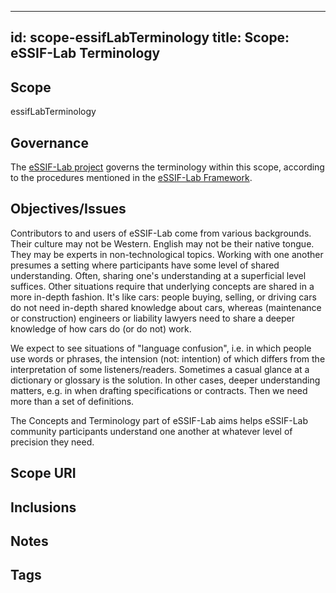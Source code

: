 
---
id: scope-essifLabTerminology
title: Scope: eSSIF-Lab Terminology
---

## Scope
<!--Short text (label, abbreviation) that can be used to refer to the scope. Scope identifiers/labels should be useable as prefix for terms, thus providing a mechanism to refer to terms defined in other scopes, and therefore should consist of lower-case characters [a-z0-9], preferably without `-` or `_` characters. For eSSIF-Lab, we use `essifLab`.-->
essifLabTerminology

## Governance
<!--This section identifies the %%organizational body:Jurisdiction%% that governs the %%scope%%. Optionally, a reference to the governance framework/procedures may be made.-->
The [eSSIF-Lab project](https://essif-lab.eu/) governs the terminology within this scope, according to the procedures mentioned in the [eSSIF-Lab Framework](https://essif-lab.pages.grnet.gr/framework/docs/terminology/).

## Objectives/Issues
<!--State the purpose for having the scope in terms of objectives that are aimed for and/or issues that are to be addressed.-->
Contributors to and users of eSSIF-Lab come from various backgrounds. Their culture may not be Western. English may not be their native tongue. They may be experts in non-technological topics. Working with one another presumes a setting where participants have some level of shared understanding. Often, sharing one's understanding at a superficial level suffices. Other situations require that underlying concepts are shared in a more in-depth fashion. It's like cars: people buying, selling, or driving cars do not need in-depth shared knowledge about cars, whereas (maintenance or construction) engineers or liability lawyers need to share a deeper knowledge of how cars do (or do not) work.

We expect to see situations of "language confusion", i.e. in which people use words or phrases, the intension (not: intention) of which differs from the interpretation of some listeners/readers. Sometimes a casual glance at a dictionary or glossary is the solution. In other cases, deeper understanding matters, e.g. in when drafting specifications or contracts. Then we need more than a set of definitions.

The Concepts and Terminology part of eSSIF-Lab aims helps eSSIF-Lab community participants understand one another at whatever level of precision they need.

## Scope URI
<!--Optionally specify the URI by which this scope may be identified-->

## Inclusions
<!--This %%scope%% may include other scopes, which means that everything in that other scope is also considered part of this %%scope%%. In case of collisions, this %%scope%% MUST provide a means to resolve such conflicts without modifying anything in included scopes. For eSSIF-Lab, we include `essifLabTerminology`-->

## Notes
<!--Anything els that's worth mentioning.-->

## Tags
<!--Add hash tags here that allow us to group concepts in useful ways.-->

<!--
---
## Footnotes

[//]: # This (optional) section contains any footnotes that may have been specified in the text above.

[^1]: the text for footnote [^1] goes here.

-->
